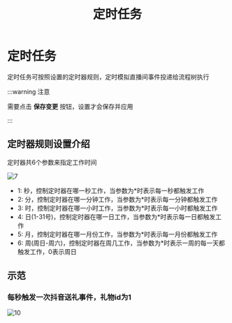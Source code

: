 ﻿---
title: '定时任务'
sidebar_position: 4
---

# 定时任务

定时任务可按照设置的定时器规则，定时模拟直播间事件投递给流程树执行

:::warning 注意

需要点击 **保存变更** 按钮，设置才会保存并应用

:::

## 定时器规则设置介绍

定时器共6个参数来指定工作时间

![7](./img/7.jpg)

- 1: 秒，控制定时器在哪一秒工作，当参数为*时表示每一秒都触发工作
- 2: 分，控制定时器在哪一分钟工作，当参数为*时表示每一分钟都触发工作
- 3: 时，控制定时器在哪一小时工作，当参数为*时表示每一小时都触发工作
- 4: 日(1-31号)，控制定时器在哪一日工作，当参数为*时表示每一日都触发工作
- 5: 月，控制定时器在哪一月份工作，当参数为*时表示每一月份都触发工作
- 6: 周(周日-周六)，控制定时器在周几工作，当参数为*时表示一周的每一天都触发工作，0表示周日

## 示范
### 每秒触发一次抖音送礼事件，礼物id为1

![10](./img/10.gif)